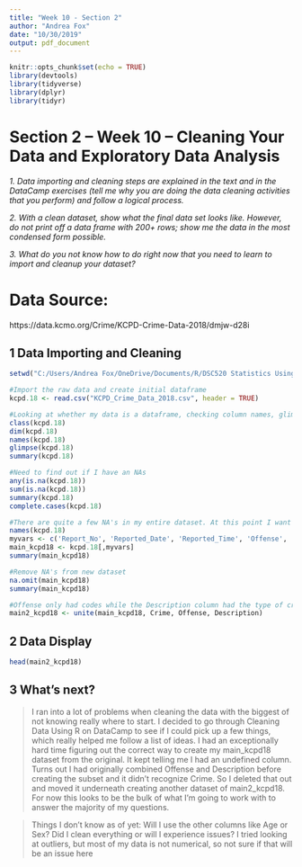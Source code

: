 ---
title: "Week 10 - Section 2"
author: "Andrea Fox"
date: "10/30/2019"
output: pdf_document
---

```{r setup, include=FALSE}
knitr::opts_chunk$set(echo = TRUE)
library(devtools)
library(tidyverse)
library(dplyr)
library(tidyr)
```

# Section 2 – Week 10 – Cleaning Your Data and Exploratory Data Analysis
*1. Data importing and cleaning steps are explained in the text and in the DataCamp exercises (tell me why you are doing the data cleaning activities that you perform) and follow a logical process.*

*2. With a clean dataset, show what the final data set looks like. However, do not print off a data frame with 200+ rows; show me the data in the most condensed form possible.*

*3. What do you not know how to do right now that you need to learn to import and cleanup your dataset?* 

# Data Source:
https://data.kcmo.org/Crime/KCPD-Crime-Data-2018/dmjw-d28i

##  1 Data Importing and Cleaning
```{r Data Clean}

setwd("C:/Users/Andrea Fox/OneDrive/Documents/R/DSC520 Statistics Using R")

#Import the raw data and create initial dataframe
kcpd.18 <- read.csv("KCPD_Crime_Data_2018.csv", header = TRUE)

#Looking at whether my data is a dataframe, checking column names, glimpsing data, and checking summary
class(kcpd.18)
dim(kcpd.18)
names(kcpd.18)
glimpse(kcpd.18)
summary(kcpd.18)

#Need to find out if I have an NAs
any(is.na(kcpd.18))
sum(is.na(kcpd.18))
summary(kcpd.18)
complete.cases(kcpd.18)

#There are quite a few NA's in my entire dataset. At this point I want to create a subset of the data to narrow down the NA problem.
names(kcpd.18)
myvars <- c('Report_No', 'Reported_Date', 'Reported_Time', 'Offense', 'Description', 'Zip.Code', 'Area', 'Firearm.Used.Flag')
main_kcpd18 <- kcpd.18[,myvars]
summary(main_kcpd18)

#Remove NA's from new dataset
na.omit(main_kcpd18)
summary(main_kcpd18)

#Offense only had codes while the Description column had the type of crime, but the data was all over the place. Going to unite into one column named crime.
main2_kcpd18 <- unite(main_kcpd18, Crime, Offense, Description)
```


## 2 Data Display

```{r Data Display}
head(main2_kcpd18)
```

## 3 What's next?

>I ran into a lot of problems when cleaning the data with the biggest of not knowing really where to start. I decided to go through Cleaning Data Using R on DataCamp to see if I could pick up a few things, which really helped me follow a list of ideas. I had an exceptionally hard time figuring out the correct way to create my main_kcpd18 dataset from the original. It kept telling me I had an undefined column. Turns out I had originally combined Offense and Description before creating the subset and it didn't recognize Crime. So I deleted that out and moved it underneath creating another dataset of main2_kcpd18. For now this looks to be the bulk of what I'm going to work with to answer the majority of my questions.

>Things I don't know as of yet:
>Will I use the other columns like Age or Sex?
>Did I clean everything or will I experience issues?
>I tried looking at outliers, but most of my data is not numerical, so not sure if that will be an issue here



